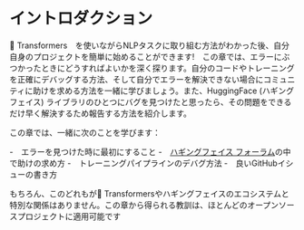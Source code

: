 # イントロダクション

<CourseFloatingBanner
    chapter={8}
    classNames="absolute z-10 right-0 top-0"
/>

🤗 Transformers　を使いながらNLPタスクに取り組む方法がわかった後、自分自身のプロジェクトを簡単に始めることができます!　この章では、エラーにぶつかったときにどうすればよいかを深く探ります。自分のコードやトレーニングを正確にデバッグする方法、そして自分でエラーを解決できない場合にコミュニティに助けを求める方法を一緒に学びましょう。また、HuggingFace (ハギングフェイス) ライブラリのひとつにバグを見つけたと思ったら、その問題をできるだけ早く解決するため報告する方法を紹介します。

この章では、一緒に次のことを学びます：

-　エラーを見つけた時に最初にすること
-　[ハギングフェイス フォーラム](https://discuss.huggingface.co/)の中で助けの求め方
-　トレーニングパイプラインのデバグ方法
-　良いGitHubイシューの書き方

もちろん、このどれもが🤗 Transformersやハギングフェイスのエコシステムと特別な関係はありません。この章から得られる教訓は、ほとんどのオープンソースプロジェクトに適用可能です